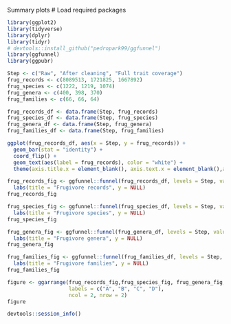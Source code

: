 Summary plots
# Load required packages
```r
library(ggplot2)
library(tidyverse)
library(dplyr)
library(tidyr)
# devtools::install_github("pedropark99/ggfunnel")
library(ggfunnel)
library(ggpubr)
```

```r
Step <- c("Raw", "After cleaning", "Full trait coverage")
frug_records <- c(8089513, 1721825, 1667892)
frug_species <- c(1222, 1219, 1074)
frug_genera <- c(400, 398, 370)
frug_families <- c(66, 66, 64)

frug_records_df <- data.frame(Step, frug_records)
frug_species_df <- data.frame(Step, frug_species)
frug_genera_df <- data.frame(Step, frug_genera)
frug_families_df <- data.frame(Step, frug_families)
```

```r
ggplot(frug_records_df, aes(x = Step, y = frug_records)) +
  geom_bar(stat = "identity") +
  coord_flip() +
  geom_text(aes(label = frug_records), color = "white") + 
  theme(axis.title.x = element_blank(), axis.text.x = element_blank(),axis.ticks.x = element_blank(), axis.title.y = element_blank())
```
```r
frug_records_fig <- ggfunnel::funnel(frug_records_df, levels = Step, values = frug_records, text_specs = list(colour = "white", size = 3)) +
  labs(title = "Frugivore records", y = NULL)
frug_records_fig
```

```r
frug_species_fig <- ggfunnel::funnel(frug_species_df, levels = Step, values = frug_species, text_specs = list(colour = "white", size = 3)) +
  labs(title = "Frugivore species", y = NULL)
frug_species_fig
```

```r
frug_genera_fig <- ggfunnel::funnel(frug_genera_df, levels = Step, values = frug_genera, text_specs = list(colour = "white", size = 3)) +
  labs(title = "Frugivore genera", y = NULL)
frug_genera_fig
```

```r
frug_families_fig <- ggfunnel::funnel(frug_families_df, levels = Step, values = frug_families, text_specs = list(colour = "white", size = 3)) +
  labs(title = "Frugivore families", y = NULL)
frug_families_fig
```


```r
figure <- ggarrange(frug_records_fig,frug_species_fig, frug_genera_fig, frug_families_fig,
                    labels = c("A", "B", "C", "D"),
                    ncol = 2, nrow = 2)
figure
```

```r
devtools::session_info()
```

